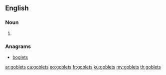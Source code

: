 ==English==

===Noun===
{{head|en|plural}}

# {{plural of|goblet|lang=en}}

===Anagrams===
* [[boglets#English|boglets]]

[[ar:goblets]]
[[ca:goblets]]
[[eo:goblets]]
[[fr:goblets]]
[[ku:goblets]]
[[my:goblets]]
[[th:goblets]]